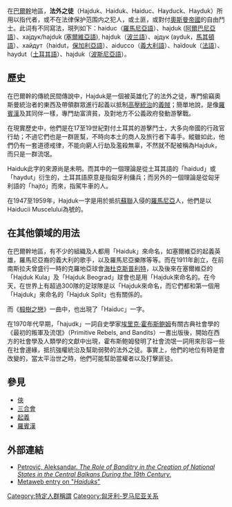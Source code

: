 在[[巴爾幹|巴爾幹]]地區，'''法外之徒'''（Hajduk、Haiduk、Haiduc、Hayduck、Hayduk）所用以指代者，或不在法律保护范围内之犯人，或土匪，或對付[[奧斯曼帝國|奧斯曼帝國]]的自由鬥士。此词有不同寫法，現列如下：haiduc（[[羅馬尼亞語|羅馬尼亞語]]）、hajduk ([[阿爾巴尼亞語|阿爾巴尼亞語]]）、хајдук/hajduk ([[塞爾維亞語|塞爾維亞語]]), hajduk（[[波兰語|波兰語]]）、ајдук (ayduk，[[馬其頓語|馬其頓語]]）、хайдут（haidut，[[保加利亞語|保加利亞語]]）、aiducco（[[義大利語|義大利語]]）、haïdouk（[[法語|法語]]）、haydut（[[土耳其語|土耳其語]]）、hajduk（[[波斯尼亞語|波斯尼亞語]]）。

== 歷史 ==
在巴爾幹的傳統民間傳說中，Hajduk是一個被英雄化了的法外之徒，專門偷竊奧斯曼統治者的東西及帶領群眾進行起義以抵制[[高壓統治|高壓統治]]的[[義賊|義賊]]；簡單地說，是像[[羅賓漢|羅賓漢]]及其同伴一樣，專門劫富濟貧，及對地方不公義政府發動游擊戰。

在現實歷史中，他們是在17至19世紀對付土耳其的游擊鬥士，大多向帝國的行政官行劫；不過它們也是一群匪幫，不時向本土的商人及旅行者下毒手。縱雖如此，他們仍有一套道德戒律，不能向窮人行劫及濫殺無辜，不然就不配被稱為Hajduk，而只是一群流氓。

Haiduk此字的來源尚是未明。而其中的一個理論是從土耳其語的「haidud」或「haydut」衍生的，土耳其語原意是指匈牙利傭兵；而另外的一個理論是從匈牙利語的「hajtó」而來，指駕牛車的人。

在1947至1959年，Hajduk一字是用於抵抗[[蘇聯|蘇聯]]入侵的[[羅馬尼亞|羅馬尼亞]]人，他們是以Haiducii Muscelului為號的。

== 在其他領域的用法 ==

在巴爾幹地區，有不少的組織及人都用「Haiduk」來命名，如塞爾維亞的起義英雄{{tsl|en|Hajduk Veljko Petrović|}}，羅馬尼亞裔的義大利的歌手{{tsl|en|Haiducii|}}，以及羅馬尼亞樂隊{{tsl|en|Taraful Haiducilor|}}等等。而在1911年創立，在前南斯拉夫曾盛行一時的克羅地亞球會[[海杜克斯普利特|海杜克斯普利特]]，以及後來在塞爾維亞的「Hajduk Kula」及「Hajduk Beograd」球會也是用「Hajduk來命名的。在今天，在世界上有超過300隊的足球隊是以「Hajduk來命名，而它們都和第一個用「Hajduk」來命名的「Hajduk Split」也有關係的。

而《[[椴樹之戀|椴樹之戀]]》一曲中，也出現了「Haiduc」一字。

在1970年代早期，「hajudk」一詞自史學家[[埃里克·霍布斯鲍姆|埃里克·霍布斯鲍姆]]有關古典社會學的《最初的叛軍及流氓》（Primitive Rebels, and Bandits）一書出版後，開始在西方的社會學及人類學的文獻中出現，霍布斯鲍姆發明了社會流氓一詞用來形容一些在社會邊緣，抵抗強權統治及幫助弱勢的法外之徒。事實上，他們的地位有時是會改變的，當太平治世之時，他們可能幫助當權者以及打擊匪徒。

==參見==
*[[俠|俠]]
*[[三合會|三合會]]
*[[起義|起義]]
*[[羅賓漢|羅賓漢]]

== 外部連結 ==
* [https://web.archive.org/web/20070312052521/http://www.rastko.org.yu/istorija/xix/apetrovic-banditry_eng.html Petrović, Aleksandar. ''The Role of Banditry in the Creation of National States in the Central Balkans During the 19th Century''.]
* [https://web.archive.org/web/20060621010338/http://www.metaweb.com/wiki/wiki.phtml?title=Stephenson%3ANeal%3AQuicksilver%3A391%3AHaiduks_%28Professorbikeybike%29 Metaweb entry on "''Haiduks''"]

[[Category:特定人群稱謂|Category:特定人群稱謂]]
[[Category:匈牙利-罗马尼亚关系|Category:匈牙利-罗马尼亚关系]]